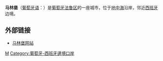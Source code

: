 {{Infobox Settlement
| name = 马林堡<br/>Castro Marim
| image_skyline = 
| imagesize = 
| image_caption = 
| image_flag = 
| image_shield = COA of Castro Marim municipality (Portugal).png
| pushpin_map = Portugal
| pushpin_label_position = bottom
| subdivision_type = 国家
| subdivision_name = {{POR}}
| subdivision_type1 = [[葡萄牙行政区划|区]]
| subdivision_name1 = [[法鲁区|法鲁区]]
| elevation_m = 
| elevation_ft = 
| area_total_km2 = 300.9
| population_as_of = 
| population_total = 6495
| population_density_km2 = auto
| timezone = 
| utc_offset = 
| timezone_DST = 
| utc_offset_DST = 
| latd = 37
| latm = 13
| lats = 
| latNS = N
| longd = 7
| longm = 27
| longs = 
| longEW = W
| website =  
}}
'''马林堡'''（[[葡萄牙语|葡萄牙语]]：'''{{lang|pt|Castro Marim}}'''）是[[葡萄牙|葡萄牙]][[法鲁区|法鲁区]]的一座城市，位于[[地中海|地中海]]沿岸，邻近[[西班牙|西班牙]]边境。

==外部链接==
*[http://www.cm-castromarim.pt/ 马林堡网站]

{{Portugal-stub}}

[[Category:法鲁区城市|M]]
[[Category:葡萄牙-西班牙邊境口岸|Category:葡萄牙-西班牙邊境口岸]]